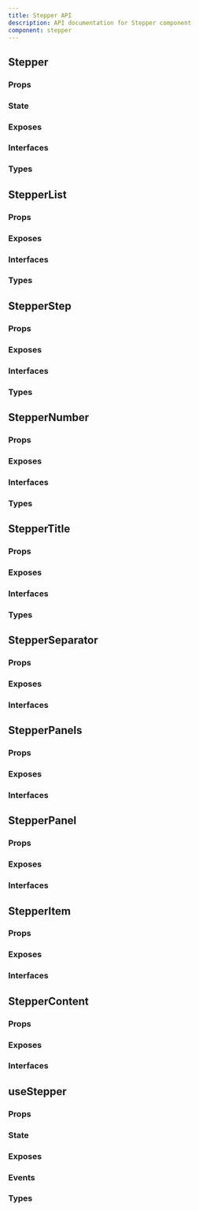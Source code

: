 ```yaml
---
title: Stepper API
description: API documentation for Stepper component
component: stepper
---
```


## Stepper

### Props

<DocTable name="Stepper" category="api" type="props" />

### State

<DocTable name="Stepper" category="api" type="state" />

### Exposes

<DocTable name="Stepper" category="api" type="exposes" />

### Interfaces

<DocTable name="Stepper" category="api" type="interfaces" />

### Types

<DocTable name="Stepper" category="api" type="types" />

## StepperList

### Props

<DocTable name="StepperList" category="api" type="props" />

### Exposes

<DocTable name="StepperList" category="api" type="exposes" />

### Interfaces

<DocTable name="StepperList" category="api" type="interfaces" />

### Types

<DocTable name="StepperList" category="api" type="types" />

## StepperStep

### Props

<DocTable name="StepperStep" category="api" type="props" />

### Exposes

<DocTable name="StepperStep" category="api" type="exposes" />

### Interfaces

<DocTable name="StepperStep" category="api" type="interfaces" />

### Types

<DocTable name="StepperStep" category="api" type="types" />

## StepperNumber

### Props

<DocTable name="StepperNumber" category="api" type="props" />

### Exposes

<DocTable name="StepperNumber" category="api" type="exposes" />

### Interfaces

<DocTable name="StepperNumber" category="api" type="interfaces" />

### Types

<DocTable name="StepperNumber" category="api" type="types" />

## StepperTitle

### Props

<DocTable name="StepperTitle" category="api" type="props" />

### Exposes

<DocTable name="StepperTitle" category="api" type="exposes" />

### Interfaces

<DocTable name="StepperTitle" category="api" type="interfaces" />

### Types

<DocTable name="StepperTitle" category="api" type="types" />

## StepperSeparator

### Props

<DocTable name="StepperSeparator" category="api" type="props" />

### Exposes

<DocTable name="StepperSeparator" category="api" type="exposes" />

### Interfaces

<DocTable name="StepperSeparator" category="api" type="interfaces" />

## StepperPanels

### Props

<DocTable name="StepperPanels" category="api" type="props" />

### Exposes

<DocTable name="StepperPanels" category="api" type="exposes" />

### Interfaces

<DocTable name="StepperPanels" category="api" type="interfaces" />

## StepperPanel

### Props

<DocTable name="StepperPanel" category="api" type="props" />

### Exposes

<DocTable name="StepperPanel" category="api" type="exposes" />

### Interfaces

<DocTable name="StepperPanel" category="api" type="interfaces" />

## StepperItem

### Props

<DocTable name="StepperItem" category="api" type="props" />

### Exposes

<DocTable name="StepperItem" category="api" type="exposes" />

### Interfaces

<DocTable name="StepperItem" category="api" type="interfaces" />

## StepperContent

### Props

<DocTable name="StepperContent" category="api" type="props" />

### Exposes

<DocTable name="StepperContent" category="api" type="exposes" />

### Interfaces

<DocTable name="StepperContent" category="api" type="interfaces" />

## useStepper

### Props

<DocTable name="useStepper" category="api" type="props" />

### State

<DocTable name="useStepper" category="api" type="state" />

### Exposes

<DocTable name="useStepper" category="api" type="exposes" />

### Events

<DocTable name="useStepper" category="api" type="events" />

### Types

<DocTable name="useStepper" category="api" type="types" />
